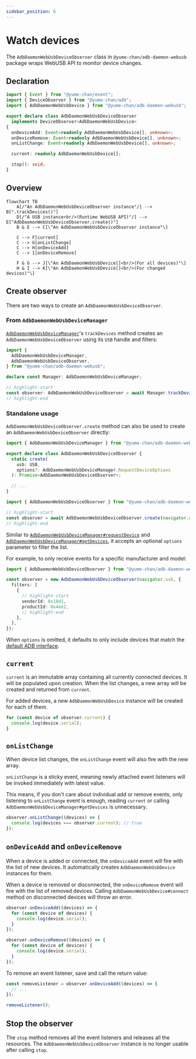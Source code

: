 ---
sidebar_position: 6
---

# Watch devices

The `AdbDaemonWebUsbDeviceObserver` class in `@yume-chan/adb-daemon-webusb` package wraps WebUSB API to monitor device changes.

## Declaration

```ts
import { Event } from "@yume-chan/event";
import { DeviceObserver } from "@yume-chan/adb";
import { AdbDaemonWebUsbDevice } from "@yume-chan/adb-daemon-webusb";

export declare class AdbDaemonWebUsbDeviceObserver
  implements DeviceObserver<AdbDaemonWebUsbDevice>
{
  onDeviceAdd: Event<readonly AdbDaemonWebUsbDevice[], unknown>;
  onDeviceRemove: Event<readonly AdbDaemonWebUsbDevice[], unknown>;
  onListChange: Event<readonly AdbDaemonWebUsbDevice[], unknown>;

  current: readonly AdbDaemonWebUsbDevice[];

  stop(): void;
}
```

## Overview

```mermaid
flowchart TB
    A[/"An AdbDaemonWebUsbDeviceObserver instance"/] --> B[".trackDevices()"]
    D[/"A USB instance<br/>(Runtime WebUSB API)"/] --> E["AdbDaemonWebUsbDeviceObserver.create()"]
    B & E --> C[\"An AdbDaemonWebUsbDeviceObserver instance"\]

    C --> F[current]
    C --> G[onListChange]
    C --> H[onDeviceAdd]
    C --> I[onDeviceRemove]

    F & G --> J[\"An AdbDaemonWebUsbDevice[]<br/>(For all devices)"\]
    H & I --> K[\"An AdbDaemonWebUsbDevice[]<br/>(For changed devices)"\]
```

## Create observer

There are two ways to create an `AdbDaemonWebUsbDeviceObserver`.

### From `AdbDaemonWebUsbDeviceManager`

[`AdbDaemonWebUsbDeviceManager`](./device-manager.mdx)'s `trackDevices` method creates an `AdbDaemonWebUsbDeviceObserver` using its `USB` handle and filters:

```ts transpile
import {
  AdbDaemonWebUsbDeviceManager,
  AdbDaemonWebUsbDeviceObserver,
} from "@yume-chan/adb-daemon-webusb";

declare const Manager: AdbDaemonWebUsbDeviceManager;

// highlight-start
const observer: AdbDaemonWebUsbDeviceObserver = await Manager.trackDevices();
// highlight-end
```

### Standalone usage

`AdbDaemonWebUsbDeviceObserver.create` method can also be used to create an `AdbDaemonWebUsbDeviceObserver` directly:

```ts showLineNumbers
import { AdbDaemonWebUsbDeviceManager } from "@yume-chan/adb-daemon-webusb";

export declare class AdbDaemonWebUsbDeviceObserver {
  static create(
    usb: USB,
    options?: AdbDaemonWebUsbDeviceManager.RequestDeviceOptions
  ): Promise<AdbDaemonWebUsbDeviceObserver>;

  // ...
}
```

```ts transpile
import { AdbDaemonWebUsbDeviceObserver } from "@yume-chan/adb-daemon-webusb";

// highlight-start
const observer = await AdbDaemonWebUsbDeviceObserver.create(navigator.usb);
// highlight-end
```

Similar to [`AdbDaemonWebUsbDeviceManager#requestDevice`](./request-device.mdx) and [`AdbDaemonWebUsbDeviceManager#getDevices`](./get-devices.mdx), it accepts an optional `options` parameter to filter the list.

For example, to only receive events for a specific manufacturer and model:

```ts transpile
import { AdbDaemonWebUsbDeviceObserver } from "@yume-chan/adb-daemon-webusb";

const observer = new AdbDaemonWebUsbDeviceObserver(navigator.usb, {
  filters: [
    {
      // highlight-start
      vendorId: 0x18d1,
      productId: 0x4ee2,
      // highlight-end
    },
  ],
});
```

When `options` is omitted, it defaults to only include devices that match the [default ADB interface](./device-filter.mdx#filters-in-tango).

## `current`

`current` is an immutable array containing all currently connected devices. It will be populated upon creation. When the list changes, a new array will be created and returned from `current`.

For added devices, a new `AdbDaemonWebUsbDevice` instance will be created for each of them.

```ts transpile
for (const device of observer.current) {
  console.log(device.serial);
}
```

## `onListChange`

When device list changes, the `onListChange` event will also fire with the new array.

`onListChange` is a sticky event, meaning newly attached event listeners will be invoked immediately with latest value.

This means, if you don't care about individual add or remove events, only listening to `onListChange` event is enough, reading `current` or calling `AdbDaemonWebUsbDeviceManager#getDevices` is unnecessary.

```ts transpile
observer.onListChange((devices) => {
  console.log(devices === observer.current); // true
});
```

## `onDeviceAdd` and `onDeviceRemove`

When a device is added or connected, the `onDeviceAdd` event will fire with the list of new devices. It automatically creates `AdbDaemonWebUsbDevice` instances for them.

When a device is removed or disconnected, the `onDeviceRemove` event will fire with the list of removed devices. Calling `AdbDaemonWebUsbDevice#connect` method on disconnected devices will throw an error.

```ts transpile
observer.onDeviceAdd((devices) => {
  for (const device of devices) {
    console.log(device.serial);
  }
});

observer.onDeviceRemove((devices) => {
  for (const device of devices) {
    console.log(device.serial);
  }
});
```

To remove an event listener, save and call the return value:

```ts transpile
const removeListener = observer.onDeviceAdd((devices) => {
  // ...
});

removeListener();
```

## Stop the observer

The `stop` method removes all the event listeners and releases all the resources. The `AdbDaemonWebUsbDeviceObserver` instance is no longer usable after calling `stop`.
